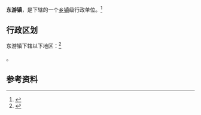 {{中国乡级行政区|35/07/83/107/000}}

'''东游镇'''，是{{PRC admin/fullname|35/07/83/107/000|3}}下辖的一个[[乡镇|乡镇]]级行政单位。<ref>{{PRC admin/ref sgc|{{PRC admin/parent|35/07/83/107/000}}}}</ref>

== 行政区划 ==

东游镇下辖以下地区：<ref>{{PRC admin/ref sgc|35/07/83/107/000}}</ref>

{{PRC admin/children|35/07/83/107/000}}。

== 参考资料 ==

{{reflist}}

{{行政区划小作品}}
{{PRC admin/navcat|35/07/83/107/000}}